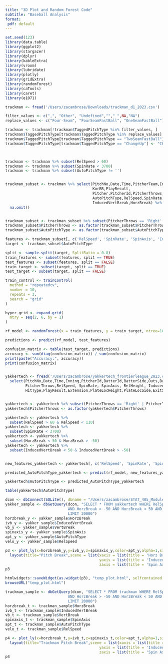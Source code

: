 ```yaml
---
title: "3D Plot and Random Forest Code"
subtitle: "Baseball Analysis"
format:
 pdf: default
---
```

```r
set.seed(123)
library(data.table)
library(ggplot2)
library(stargazer)
library(dplyr)
library(kableExtra)
library(vroom)
library(lubridate)
library(plotly)
library(gridExtra)
library(randomForest)
library(caTools)
library(caret)
library(e1071)

trackman <- fread('/Users/zacambrose/Downloads/trackman_d1_2023.csv')

filter_values <- c(",", "Other", "Undefined",""," ",NA,"NA")
replace_values <- c("Four-Seam", "FourSeamFastBall", "OneSeamFastBall")

trackman <- trackman[!trackman$TaggedPitchType %in% filter_values, ]
trackman$TaggedPitchType[trackman$TaggedPitchType %in% replace_values] <- "Fastball"
trackman$TaggedPitchType[trackman$TaggedPitchType == "TwoSeamFastBall"] <- "Sinker"
trackman$TaggedPitchType[trackman$TaggedPitchType == "ChangeUp"] <- "Changeup"



trackman <- trackman %>% subset(RelSpeed > 60)
trackman <- trackman %>% subset(SpinRate < 3700)
trackman <- trackman %>% subset(AutoPitchType != '')


trackman_subset <- trackman %>% select(PitchNo,Date,Time,PitcherTeam,Inning,Outs,Balls,Strikes,
                                       KorBB,PlayResult,
                                       Pitcher,PitcherId,PitcherThrows,
                                       AutoPitchType,RelSpeed,SpinRate,SpinAxis, Tilt,
                                       InducedVertBreak,HorzBreak) %>% 
  na.omit()


trackman_subset <- trackman_subset %>% subset(PitcherThrows == 'Right' | PitcherThrows == 'Left')
trackman_subset$PitcherThrows <- as.factor(trackman_subset$PitcherThrows)
trackman_subset$AutoPitchType <- as.factor(trackman_subset$AutoPitchType)

features <- trackman_subset[, c('RelSpeed', 'SpinRate', 'SpinAxis', 'InducedVertBreak', 'HorzBreak', 'PitcherThrows')]
target <- trackman_subset$AutoPitchType

split <- sample.split(target, SplitRatio = 0.8)
train_features <- subset(features, split == TRUE)
test_features <- subset(features, split == FALSE)
train_target <- subset(target, split == TRUE)
test_target <- subset(target, split == FALSE)

train_control <- trainControl(
  method = "repeatedcv",
  number = 10,            
  repeats = 3,            
  search = "grid"          
)

hyper_grid <- expand.grid(
  mtry = seq(2, 6, by = 1)       
)

rf_model <- randomForest(x = train_features, y = train_target, ntree=10,mtry=3)

predictions <- predict(rf_model, test_features)

confusion_matrix <- table(test_target, predictions)
accuracy <- sum(diag(confusion_matrix)) / sum(confusion_matrix)
print(paste("Accuracy:", accuracy))
print(confusion_matrix)


yakkertech <- fread('/Users/zacambrose/yakkertech_frontierleague_2023.csv') %>% 
  select(PitchNo,Date,Time,Inning,PitcherId,BatterId,BatterSide,Outs,Balls,Strikes,PitchCall,
         PitcherThrows,RelSpeed, SpinRate, SpinAxis, RelHeight, InducedVertBreak, HorzBreak,TaggedPitchType,
         HitType,PlayResult,Extension,PlateLocHeight,PlateLocSide,ExitSpeed,Angle,Distance,HangTime)


yakkertech <- yakkertech %>% subset(PitcherThrows == 'Right' | PitcherThrows == 'Left')
yakkertech$PitcherThrows <- as.factor(yakkertech$PitcherThrows)

yakkertech <- yakkertech %>% 
  subset(RelSpeed > 60 & RelSpeed < 110)
yakkertech <- yakkertech %>% 
  subset(SpinRate < 3700)
yakkertech <- yakkertech %>% 
  subset(HorzBreak < 50 & HorzBreak > -50)
yakkertech <- yakkertech %>% 
  subset(InducedVertBreak < 50 & InducedVertBreak > -50)


new_features_yakkertech <- yakkertech[, c('RelSpeed', 'SpinRate', 'SpinAxis', 'InducedVertBreak', 'HorzBreak', 'PitcherThrows')]

predicted_AutoPitchType_yakkertech <- predict(rf_model, new_features_yakkertech)

yakkertech$AutoPitchType <- predicted_AutoPitchType_yakkertech

table(yakkertech$AutoPitchType)

dcon <- dbConnect(SQLite(), dbname = "/Users/zacambrose/STAT_405_Module1/baseball.db")
yakker_sample <- dbGetQuery(dcon, "SELECT * FROM yakkertech WHERE RelSpeed > 60 AND RelSpeed < 110 AND SpinRate < 3700
                            AND HorzBreak > -50 AND HorzBreak < 50 AND InducedVertBreak > -50 AND InducedVertBreak < 50 
                            LIMIT 20000")
horzbreak_y <- yakker_sample$HorzBreak
ivb_y <- yakker_sample$InducedVertBreak
vb_y <- yakker_sample$VertBreak
spinaxis_y <- yakker_sample$SpinAxis
apt_y <- yakker_sample$AutoPitchType
velo_y <- yakker_sample$RelSpeed

p3 <- plot_ly(x=horzbreak_y,y=ivb_y,z=spinaxis_y,color=apt_y,alpha=1,size=I(60)) %>% 
  layout(title="Pitch Break",scene = list(xaxis = list(title = 'Horz Break'),
                                          yaxis = list(title = 'Induced Vert Break'),
                                          zaxis = list(title = 'Spin Axis')))
p3

htmlwidgets::saveWidget(as.widget(p3), "temp_plot.html", selfcontained = TRUE)
browseURL("temp_plot.html")

trackman_sample <- dbGetQuery(dcon, "SELECT * FROM trackman WHERE RelSpeed > 60 AND RelSpeed < 110 AND SpinRate < 3700
                            AND HorzBreak > -50 AND HorzBreak < 50 AND InducedVertBreak > -50 AND InducedVertBreak < 50 
                            LIMIT 20000")
horzbreak_t <- trackman_sample$HorzBreak
ivb_t <- trackman_sample$InducedVertBreak
vb_t <- trackman_sample$VertBreak
spinaxis_t <- trackman_sample$SpinAxis
apt_t <- trackman_sample$AutoPitchType
velo_t <- trackman_sample$RelSpeed

p4 <- plot_ly(x=horzbreak_t,y=ivb_t,z=spinaxis_t,color=apt_t,alpha=1,size=I(60)) %>% 
  layout(title="Trackman Pitch Break",scene = list(xaxis = list(title = 'Horz Break'),
                                          yaxis = list(title = 'Induced Vert Break'),
                                          zaxis = list(title = 'Spin Axis')))
p4
```
